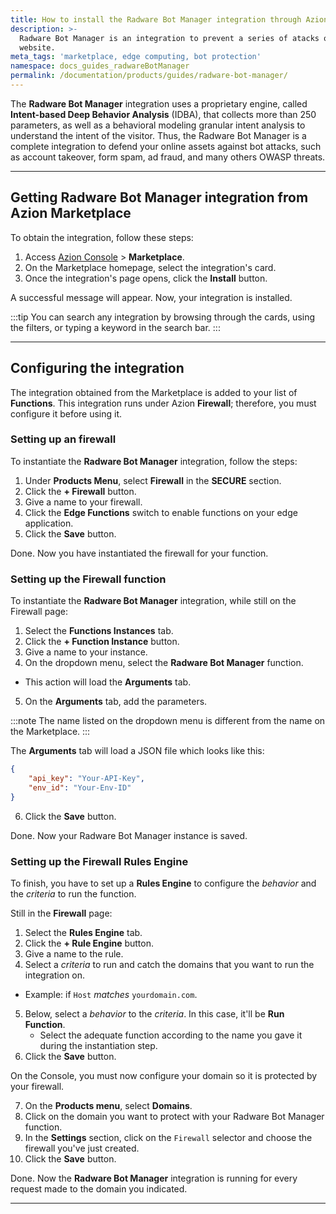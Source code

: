 ```yaml
---
title: How to install the Radware Bot Manager integration through Azion Marketplace
description: >-
  Radware Bot Manager is an integration to prevent a series of atacks on your
  website.
meta_tags: 'marketplace, edge computing, bot protection'
namespace: docs_guides_radwareBotManager
permalink: /documentation/products/guides/radware-bot-manager/
---
```





The **Radware Bot Manager** integration uses a proprietary engine, called **Intent-based Deep Behavior Analysis** (IDBA), that collects more than 250 parameters, as well as a behavioral modeling granular intent analysis to understand the intent of the visitor. Thus, the Radware Bot Manager is a complete integration to defend your online assets against bot attacks, such as account takeover, form spam, ad fraud, and many others OWASP threats.

---

## Getting Radware Bot Manager integration from Azion Marketplace

To obtain the integration, follow these steps:

1. Access [Azion Console](/en/documentation/products/guides/how-to-access-azion-console/) > **Marketplace**.
2. On the Marketplace homepage, select the integration's card.
3. Once the integration's page opens, click the **Install** button.

A successful message will appear. Now, your integration is installed.

:::tip
You can search any integration by browsing through the cards, using the filters, or typing a keyword in the search bar.
:::

---

## Configuring the integration

The integration obtained from the Marketplace is added to your list of **Functions**. This integration runs under Azion **Firewall**; therefore, you must configure it before using it.

### Setting up an firewall

To instantiate the **Radware Bot Manager** integration, follow the steps:

1. Under **Products Menu**, select **Firewall** in the **SECURE** section.
2. Click the **+ Firewall** button.
3. Give a name to your firewall.
4. Click the **Edge Functions** switch to enable functions on your edge application.
5. Click the **Save** button.

Done. Now you have instantiated the firewall for your function.

### Setting up the Firewall function 

To instantiate the **Radware Bot Manager** integration, while still on the Firewall page:

1. Select the **Functions Instances** tab.
2. Click the **+ Function Instance** button.
3. Give a name to your instance.
4. On the dropdown menu, select the **Radware Bot Manager** function.
  - This action will load the **Arguments** tab.
5. On the **Arguments** tab, add the parameters.

:::note
The name listed on the dropdown menu is different from the name on the Marketplace.
:::

The **Arguments** tab will load a JSON file which looks like this:

```json
{
    "api_key": "Your-API-Key",
    "env_id": "Your-Env-ID"
}
```

6. Click the **Save** button.

Done. Now your Radware Bot Manager instance is saved.

### Setting up the Firewall Rules Engine

To finish, you have to set up a **Rules Engine** to configure the *behavior* and the *criteria* to run the function.

Still in the **Firewall** page:

1. Select the **Rules Engine** tab.
2. Click the **+ Rule Engine** button.
3. Give a name to the rule.
4. Select a *criteria* to run and catch the domains that you want to run the integration on.
  - Example: if `Host` *matches* `yourdomain.com`.
5. Below, select a *behavior* to the *criteria*. In this case, it'll be **Run Function**. 
    - Select the adequate function according to the name you gave it during the instantiation step.
6. Click the **Save** button.

On the Console, you must now configure your domain so it is protected by your firewall.

7. On the **Products menu**, select **Domains**.
8. Click on the domain you want to protect with your Radware Bot Manager function.
9. In the **Settings** section, click on the `Firewall` selector and choose the firewall you've just created.
10. Click the **Save** button.

Done. Now the **Radware Bot Manager** integration is running for every request made to the domain you indicated.

---